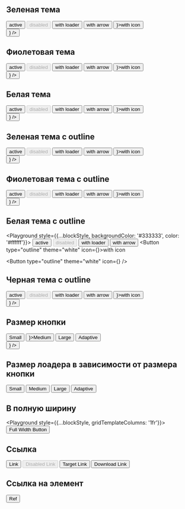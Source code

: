 
## Зеленая тема

<Playground style={blockStyle}>
    <Button>active</Button>
    <Button disabled>disabled</Button>
    <Button showLoader>with loader</Button>
    <Button showArrow>with arrow</Button>
    <Button icon={<Balance />}>with icon</Button>
    <div>
        <Button icon={<Balance />} />
    </div>
</Playground>

## Фиолетовая тема

<Playground style={blockStyle}>
    <Button theme="purple">active</Button>
    <Button theme="purple" disabled>disabled</Button>
    <Button theme="purple" showLoader>with loader</Button>
    <Button theme="purple" showArrow>with arrow</Button>
    <Button theme="purple" icon={<Balance />}>with icon</Button>
    <div>
        <Button theme="purple" icon={<Balance />} />
    </div>
</Playground>

## Белая тема

<Playground style={blockStyle}>
    <Button theme="white">active</Button>
    <Button theme="white" disabled>disabled</Button>
    <Button theme="white" showLoader>with loader</Button>
    <Button theme="white" showArrow>with arrow</Button>
    <Button theme="white" icon={<Balance />}>with icon</Button>
    <div>
        <Button theme="white" icon={<Balance />} />
    </div>
</Playground>


## Зеленая тема с outline

<Playground style={blockStyle}>
    <Button type="outline">active</Button>
    <Button type="outline" disabled>disabled</Button>
    <Button type="outline" showLoader>with loader</Button>
    <Button type="outline" showArrow>with arrow</Button>
    <Button type="outline" icon={<Balance />}>with icon</Button>
    <div>
        <Button type="outline" icon={<Balance />} />
    </div>
</Playground>

## Фиолетовая тема с outline

<Playground style={blockStyle}>
    <Button type="outline" theme="purple">active</Button>
    <Button type="outline" theme="purple" disabled>disabled</Button>
    <Button type="outline" theme="purple" showLoader>with loader</Button>
    <Button type="outline" theme="purple" showArrow>with arrow</Button>
    <Button type="outline" theme="purple" icon={<Balance />}>with icon</Button>
    <div>
        <Button type="outline" theme="purple" icon={<Balance />} />
    </div>
</Playground>

## Белая тема с outline

<Playground style={{...blockStyle, backgroundColor: '#333333', color: '#ffffff'}}>
    <Button type="outline" theme="white">active</Button>
    <Button type="outline" theme="white" disabled>disabled</Button>
    <Button type="outline" theme="white" showLoader>with loader</Button>
    <Button type="outline" theme="white" showArrow>with arrow</Button>
    <Button type="outline" theme="white" icon={<Balance />}>with icon</Button>
    <div>
        <Button type="outline" theme="white" icon={<Balance />} />
    </div>
</Playground>

## Черная тема с outline

<Playground style={blockStyle}>
    <Button type="outline" theme="black">active</Button>
    <Button type="outline" theme="black" disabled>disabled</Button>
    <Button type="outline" theme="black" showLoader>with loader</Button>
    <Button type="outline" theme="black" showArrow>with arrow</Button>
    <Button type="outline" theme="black" icon={<Balance />}>with icon</Button>
    <div>
        <Button type="outline" theme="black" icon={<Balance />} />
    </div>
</Playground>

## Размер кнопки

<Playground style={blockStyle}>
    <Button sizeAll="small" showArrow>Small</Button>
    <Button sizeAll="medium" icon={<Balance />}>Medium</Button>
    <Button sizeAll="large">Large</Button>
    <Button sizeDesktop="large" sizeTablet="medium" sizeMobile="small" showArrow>Adaptive</Button>
    <div>
        <Button sizeDesktop="large" sizeTablet="medium" sizeMobile="small" icon={<Balance />} />
    </div>
</Playground>

## Размер лоадера в зависимости от размера кнопки

<Playground style={blockStyle}>
    <Button sizeAll="small" showLoader>Small</Button>
    <Button sizeAll="medium" showLoader>Medium</Button>
    <Button sizeAll="large" showLoader>Large</Button>
    <Button sizeDesktop="large" sizeTablet="medium" sizeMobile="small" showLoader>Adaptive</Button>
</Playground>

## В полную ширину

<Playground style={{...blockStyle, gridTemplateColumns: '1fr'}}>
    <Button fullWidth>Full Width Button</Button>
</Playground>

## Ссылка

<Playground style={blockStyle}>
    <Button href="#">Link</Button>
    <Button href="#" disabled>Disabled Link</Button>
    <Button href="#" target="_blank">Target Link</Button>
    <Button href="#" download>Download Link</Button>
</Playground>

## Ссылка на элемент

<Playground style={blockStyle}>
    <Button buttonRef={ref}>Ref</Button>
</Playground>
